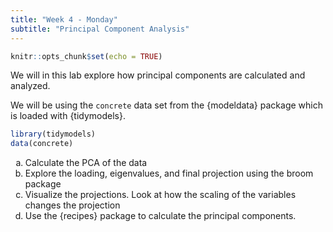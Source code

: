 ```yaml
---
title: "Week 4 - Monday"
subtitle: "Principal Component Analysis"
---
```


```r
knitr::opts_chunk$set(echo = TRUE)
```

We will in this lab explore how principal components are calculated and analyzed.

We will be using the `concrete` data set from the {modeldata} package which is loaded with {tidymodels}.

```r
library(tidymodels)
data(concrete)
```

a. Calculate the PCA of the data
b. Explore the loading, eigenvalues, and final projection using the broom package
c. Visualize the projections. Look at how the scaling of the variables changes the projection
d. Use the {recipes} package to calculate the principal components.


